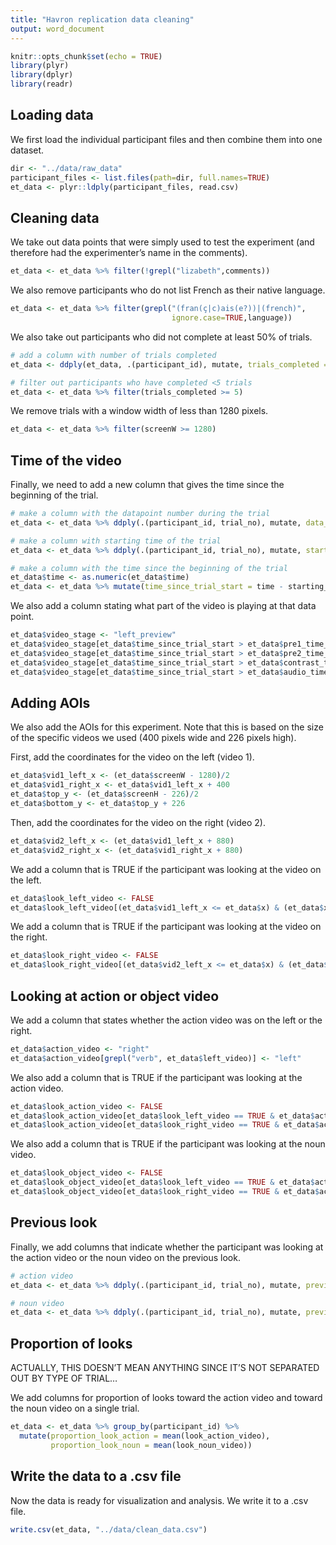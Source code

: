```yaml
---
title: "Havron replication data cleaning"
output: word_document
---
```


```r
knitr::opts_chunk$set(echo = TRUE)
library(plyr)
library(dplyr)
library(readr)
```

## Loading data

We first load the individual participant files and then combine them into one dataset.
```r
dir <- "../data/raw_data"
participant_files <- list.files(path=dir, full.names=TRUE)
et_data <- plyr::ldply(participant_files, read.csv)
```

## Cleaning data

We take out data points that were simply used to test the experiment (and therefore had the experimenter's name in the comments).
```r
et_data <- et_data %>% filter(!grepl("lizabeth",comments))
```

We also remove participants who do not list French as their native language.
```r
et_data <- et_data %>% filter(grepl("(fran(ç|c)ais(e?))|(french)", 
                                    ignore.case=TRUE,language))
```

We also take out participants who did not complete at least 50% of trials.
```r
# add a column with number of trials completed
et_data <- ddply(et_data, .(participant_id), mutate, trials_completed = length(unique(trial_no)))

# filter out participants who have completed <5 trials
et_data <- et_data %>% filter(trials_completed >= 5)
```

We remove trials with a window width of less than 1280 pixels.
```r
et_data <- et_data %>% filter(screenW >= 1280)
```


## Time of the video

Finally, we need to add a new column that gives the time since the beginning of the trial.
```r
# make a column with the datapoint number during the trial
et_data <- et_data %>% ddply(.(participant_id, trial_no), mutate, data_point_no = seq_along(time))

# make a column with starting time of the trial
et_data <- et_data %>% ddply(.(participant_id, trial_no), mutate, starting_time = time[data_point_no == 1])

# make a column with the time since the beginning of the trial
et_data$time <- as.numeric(et_data$time)
et_data <- et_data %>% mutate(time_since_trial_start = time - starting_time)
```


We also add a column stating what part of the video is playing at that data point.
```r
et_data$video_stage <- "left_preview"
et_data$video_stage[et_data$time_since_trial_start > et_data$pre1_time_from_start] <- "right_preview"
et_data$video_stage[et_data$time_since_trial_start > et_data$pre2_time_from_start] <- "contrast"
et_data$video_stage[et_data$time_since_trial_start > et_data$contrast_time_from_start] <- "audio"
et_data$video_stage[et_data$time_since_trial_start > et_data$audio_time_from_start] <- "event"
```


## Adding AOIs

We also add the AOIs for this experiment. Note that this is based on the size of the specific videos we used (400 pixels wide and 226 pixels high).

First, add the coordinates for the video on the left (video 1).
```r
et_data$vid1_left_x <- (et_data$screenW - 1280)/2
et_data$vid1_right_x <- et_data$vid1_left_x + 400
et_data$top_y <- (et_data$screenH - 226)/2
et_data$bottom_y <- et_data$top_y + 226
```

Then, add the coordinates for the video on the right (video 2).
```r
et_data$vid2_left_x <- (et_data$vid1_left_x + 880)
et_data$vid2_right_x <- (et_data$vid1_right_x + 880)
```

We add a column that is TRUE if the participant was looking at the video on the left.
```r
et_data$look_left_video <- FALSE
et_data$look_left_video[(et_data$vid1_left_x <= et_data$x) & (et_data$x <= et_data$vid1_right_x) & (et_data$top_y <= et_data$y) & (et_data$y <= et_data$bottom_y)] <- TRUE
```

We add a column that is TRUE if the participant was looking at the video on the right.
```r
et_data$look_right_video <- FALSE
et_data$look_right_video[(et_data$vid2_left_x <= et_data$x) & (et_data$x <= et_data$vid2_right_x) & (et_data$top_y <= et_data$y) & (et_data$y <= et_data$bottom_y)] <- TRUE
```


## Looking at action or object video

We add a column that states whether the action video was on the left or the right.
```r
et_data$action_video <- "right"
et_data$action_video[grepl("verb", et_data$left_video)] <- "left"
```

We also add a column that is TRUE if the participant was looking at the action video.
```r
et_data$look_action_video <- FALSE
et_data$look_action_video[et_data$look_left_video == TRUE & et_data$action_video == "left"] <- TRUE
et_data$look_action_video[et_data$look_right_video == TRUE & et_data$action_video == "right"] <- TRUE
```

We also add a column that is TRUE if the participant was looking at the noun video.
```r
et_data$look_object_video <- FALSE
et_data$look_object_video[et_data$look_left_video == TRUE & et_data$action_video == "right"] <- TRUE
et_data$look_object_video[et_data$look_right_video == TRUE & et_data$action_video == "left"] <- TRUE
```


## Previous look

Finally, we add columns that indicate whether the participant was looking at the action video or the noun video on the previous look.
```r
# action video
et_data <- et_data %>% ddply(.(participant_id, trial_no), mutate, previous_look_action_video = lag(look_action_video))

# noun video
et_data <- et_data %>% ddply(.(participant_id, trial_no), mutate, previous_look_object_video = lag(look_object_video))
```

## Proportion of looks

ACTUALLY, THIS DOESN'T MEAN ANYTHING SINCE IT'S NOT SEPARATED OUT BY TYPE OF TRIAL...

We add columns for proportion of looks toward the action video and toward the noun video on a single trial.
```r
et_data <- et_data %>% group_by(participant_id) %>%
  mutate(proportion_look_action = mean(look_action_video),
         proportion_look_noun = mean(look_noun_video))
```

## Write the data to a .csv file

Now the data is ready for visualization and analysis. We write it to a .csv file.
```r
write.csv(et_data, "../data/clean_data.csv")
```

